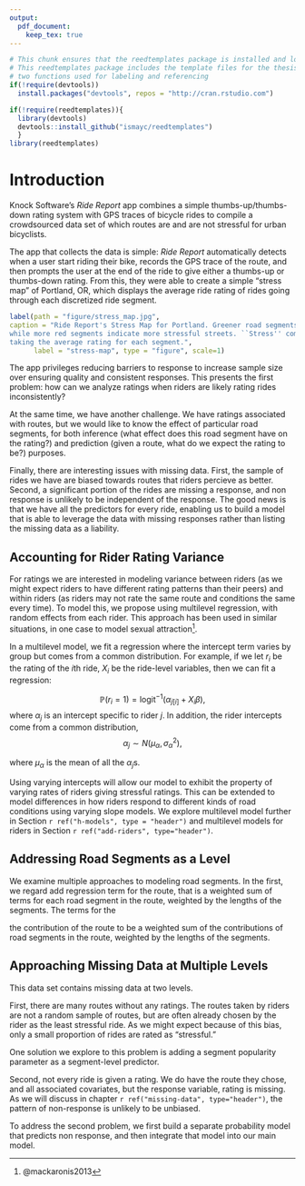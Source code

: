 ```yaml
---
output: 
  pdf_document:
    keep_tex: true
---
```


<!-- The {.unnumbered} option here means that the introduction will be "Chapter 0." -->

```r
# This chunk ensures that the reedtemplates package is installed and loaded
# This reedtemplates package includes the template files for the thesis and also
# two functions used for labeling and referencing
if(!require(devtools))
  install.packages("devtools", repos = "http://cran.rstudio.com")

if(!require(reedtemplates)){
  library(devtools)
  devtools::install_github("ismayc/reedtemplates")
  }
library(reedtemplates)
```

# Introduction {.unnumbered}

Knock Software's *Ride Report* app combines a simple thumbs-up/thumbs-down rating system with
GPS traces of bicycle rides to compile a crowdsourced data set of which routes
are and are not stressful for urban bicyclists.

The app that collects the data is simple: *Ride Report* automatically detects when
a user start riding their bike, records the GPS trace of the route, and then
prompts the user at the end of the ride to give either a thumbs-up or thumbs-down
rating. From this, they were able to create a simple "stress map" of Portland, OR,
which displays the average ride rating of rides going through each discretized
ride segment.

```r
label(path = "figure/stress_map.jpg", 
caption = "Ride Report's Stress Map for Portland. Greener road segments incidate less
while more red segments indicate more stressful streets. ``Stress'' computed by
taking the average rating for each segment.", 
      label = "stress-map", type = "figure", scale=1)
```

The app privileges reducing barriers to response to increase sample size over
ensuring quality and consistent responses. This presents the first problem: how
can we analyze ratings when riders are likely rating rides inconsistently?

At the same time, we have another challenge. We have ratings associated with
routes, but we would like to know the effect of particular road segments, for
both inference (what effect does this road segment have on the rating?) and
prediction (given a route, what do we expect the rating to be?) purposes.

Finally, there are interesting issues with missing data. First, the sample of
rides we have are biased towards routes that riders percieve as better. Second,
a significant portion of the rides are missing a response, and non response is
unlikely to be independent of the response. The good news is that we have all
the predictors for every ride, enabling us to build a model that is able to
leverage the data with missing responses rather than listing the missing data
as a liability.

## Accounting for Rider Rating Variance

For ratings we are interested in modeling variance between riders (as
we might expect riders to have different rating patterns than their peers) and within riders
(as riders may not rate the same route and conditions the same every time). To
model this, we propose using multilevel regression, with random effects from
each rider. This approach has been used in similar situations, in one case to
model sexual attraction^[@mackaronis2013].

In a multilevel model, we fit a regression where the intercept term varies by
group but comes from a common distribution. For example,
if we let $r_i$ be the rating of the $i$th ride, $X_i$ be the ride-level variables,
then we can fit a regression:

$$\mathbb{P}(r_i = 1) = \text{logit}^{-1}
\left( \alpha_{j[i]} +  X_i \beta \right) ,$$
where $\alpha_j$ is an intercept specific to rider $j$. In addition, the rider
intercepts come from a common distribution,
$$\alpha_j \sim N (\mu_\alpha, \sigma^2_\alpha),$$

where $\mu_\alpha$ is the mean of all the $\alpha_j$s.

Using varying intercepts will allow our model to exhibit the property of varying
rates of riders giving stressful ratings. This can be extended to model
differences in how riders respond to different kinds of road conditions using
varying slope models.
We explore multilevel model further in Section `r ref("h-models", type = "header")`
and multilevel models for riders in Section `r ref("add-riders", type="header")`.

## Addressing Road Segments as a Level

We examine multiple approaches to modeling road segments. In the first, we
regard add regression term for the route, that is a weighted sum of terms for
each road segment in the route, weighted by the lengths of the segments. The
terms for the 

the contribution of the route to be a weighted sum of the contributions
of road segments in the route, weighted by the lengths of the segments. 



<!-- might consider researching multi-group multilevel models -->
<!-- include sample size concerns? Not sure yet. -->


## Approaching Missing Data at Multiple Levels

This data set contains missing data at two levels.

First, there are many routes without any ratings. The routes taken by riders are
not a random sample of routes, but are often already chosen by the rider as the
least stressful ride. As we might expect because of this bias, only a small
proportion of rides are rated as "stressful."

One solution we explore to this problem is adding a segment popularity parameter
as a segment-level predictor.

Second, not every ride is given a rating. We do have the route they chose,
and all associated covariates, but the response variable, rating is missing. As
we will discuss in chapter `r ref("missing-data", type="header")`, the pattern
of non-response is unlikely to be unbiased.

To address the second problem, we first build a separate probability model that
predicts non response, and then integrate that model into our main model.
